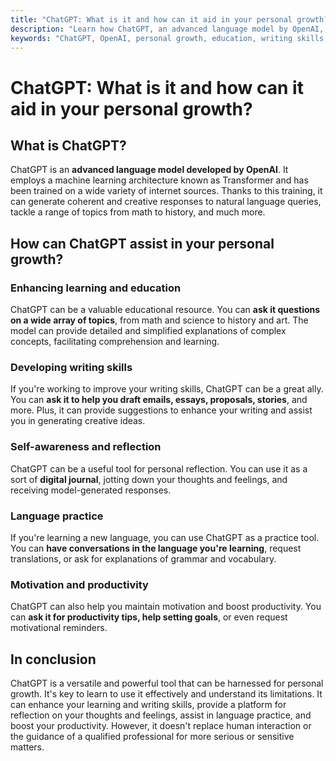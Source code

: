 ```yaml
---
title: "ChatGPT: What is it and how can it aid in your personal growth?"
description: "Learn how ChatGPT, an advanced language model by OpenAI, can be a valuable tool for your personal growth."
keywords: "ChatGPT, OpenAI, personal growth, education, writing skills development, self-awareness, language learning, productivity"
---
```


# ChatGPT: What is it and how can it aid in your personal growth?

## What is ChatGPT?

ChatGPT is an **advanced language model developed by OpenAI**. It employs a machine learning architecture known as Transformer and has been trained on a wide variety of internet sources. Thanks to this training, it can generate coherent and creative responses to natural language queries, tackle a range of topics from math to history, and much more.

## How can ChatGPT assist in your personal growth?

### Enhancing learning and education

ChatGPT can be a valuable educational resource. You can **ask it questions on a wide array of topics**, from math and science to history and art. The model can provide detailed and simplified explanations of complex concepts, facilitating comprehension and learning.

### Developing writing skills

If you're working to improve your writing skills, ChatGPT can be a great ally. You can **ask it to help you draft emails, essays, proposals, stories**, and more. Plus, it can provide suggestions to enhance your writing and assist you in generating creative ideas.

### Self-awareness and reflection

ChatGPT can be a useful tool for personal reflection. You can use it as a sort of **digital journal**, jotting down your thoughts and feelings, and receiving model-generated responses.

### Language practice

If you're learning a new language, you can use ChatGPT as a practice tool. You can **have conversations in the language you're learning**, request translations, or ask for explanations of grammar and vocabulary.

### Motivation and productivity

ChatGPT can also help you maintain motivation and boost productivity. You can **ask it for productivity tips, help setting goals**, or even request motivational reminders.

## In conclusion

ChatGPT is a versatile and powerful tool that can be harnessed for personal growth. It's key to learn to use it effectively and understand its limitations. It can enhance your learning and writing skills, provide a platform for reflection on your thoughts and feelings, assist in language practice, and boost your productivity. However, it doesn't replace human interaction or the guidance of a qualified professional for more serious or sensitive matters.
